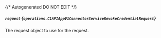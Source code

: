 {/* Autogenerated DO NOT EDIT  */}

##### `request` *{`operations.C1APIAppV1ConnectorServiceRevokeCredentialRequest`}*
The request object to use for the request.
<Collapsible openLabel={Labels.showProperties} closeLabel={Labels.hideProperties}>
    <C1APIAppV1ConnectorServiceRevokeCredentialRequest/>
</Collapsible>


